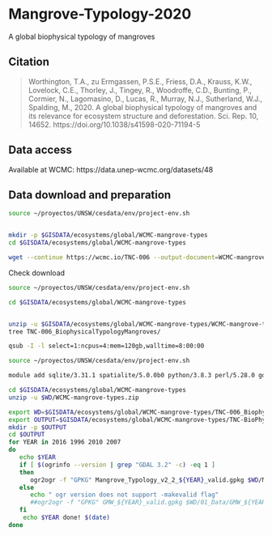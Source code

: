 # Mangrove-Typology-2020
A global biophysical typology of mangroves

## Citation

> Worthington, T.A., zu Ermgassen, P.S.E., Friess, D.A., Krauss, K.W., Lovelock, C.E., Thorley, J., Tingey, R., Woodroffe, C.D., Bunting, P., Cormier, N., Lagomasino, D., Lucas, R., Murray, N.J., Sutherland, W.J., Spalding, M., 2020. A global biophysical typology of mangroves and its relevance for ecosystem structure and deforestation. Sci. Rep. 10, 14652. https://doi.org/10.1038/s41598-020-71194-5

## Data access

Available at WCMC:
https://data.unep-wcmc.org/datasets/48

## Data download and preparation

```sh
source ~/proyectos/UNSW/cesdata/env/project-env.sh


mkdir -p $GISDATA/ecosystems/global/WCMC-mangrove-types
cd $GISDATA/ecosystems/global/WCMC-mangrove-types

wget --continue https://wcmc.io/TNC-006 --output-document=WCMC-mangrove-types.zip

```

Check download
```sh
source ~/proyectos/UNSW/cesdata/env/project-env.sh

cd $GISDATA/ecosystems/global/WCMC-mangrove-types


unzip -u $GISDATA/ecosystems/global/WCMC-mangrove-types/WCMC-mangrove-types.zip
tree TNC-006_BiophysicalTypologyMangroves/


```


```sh
qsub -I -l select=1:ncpus=4:mem=120gb,walltime=8:00:00

source ~/proyectos/UNSW/cesdata/env/project-env.sh

module add sqlite/3.31.1 spatialite/5.0.0b0 python/3.8.3 perl/5.28.0 gdal/3.2.1 geos/3.8.1

cd $GISDATA/ecosystems/global/WCMC-mangrove-types
unzip -u $WD/WCMC-mangrove-types.zip

export WD=$GISDATA/ecosystems/global/WCMC-mangrove-types/TNC-006_BiophysicalTypologyMangroves/01_Data
export OUTPUT=$GISDATA/ecosystems/global/WCMC-mangrove-types/TNC-BioPhys-Mangrove-valid-output
mkdir -p $OUTPUT
cd $OUTPUT
for YEAR in 2016 1996 2010 2007
do
   echo $YEAR
   if [ $(ogrinfo --version | grep "GDAL 3.2" -c) -eq 1 ]
   then
      ogr2ogr -f "GPKG" Mangrove_Typology_v2_2_${YEAR}_valid.gpkg $WD/Mangrove_Typology_v2_2_${YEAR}.shp Mangrove_Typology_v2_2_${YEAR} -nlt PROMOTE_TO_MULTI -makevalid
   else
      echo " ogr version does not support -makevalid flag"
      ##ogr2ogr -f "GPKG" GMW_${YEAR}_valid.gpkg $WD/01_Data/GMW_${YEAR}_v2.shp GMW_${YEAR}_v2 -nlt PROMOTE_TO_MULTI
   fi
    echo $YEAR done! $(date)
done
```
